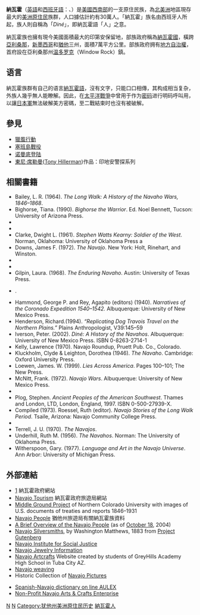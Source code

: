 {{noteTA
|1=zh:納瓦霍; zh-hans:纳瓦霍; zh-tw:納瓦荷;
}}
{{ethnic group|
|group=納瓦霍<br />{{lang|en|Navajo (Diné)}}
|image=[[File:Navajo_medicine_man.jpg|center]]Navajo medicine man
|poptotal=338,443 (2005年調查資料)
|popplace={{flag|United States}}<br/>（{{flagicon|Navajo Nation}} [[納瓦霍族保留地|納瓦霍族保留地]], {{flagicon|Arizona}} [[亞利桑那|亞利桑那]],<br/>{{flagicon|Colorado}} [[科羅拉多州|科羅拉多]], <br/>{{flagicon|New Mexico}} [[新墨西哥|新墨西哥]], {{flagicon|Utah}} [[猶他|猶他]]）
|rels=[[納瓦霍人傳統信仰|納瓦霍人傳統信仰]], [[基督新教|基督新教]], 美國原住民族教會 (NAC), 其他
|langs=[[納瓦霍語|納瓦霍語]], [[英語|英語]], [[西班牙語|西班牙語]]
|related=其他[[阿帕契族|阿帕契]]民族
}}

'''納瓦霍'''（[[英語|英語]]和[[西班牙語|西班牙語]]：'''{{lang|en|Navajo}}'''、'''{{lang|en|Diné}}'''）是[[美國西南部|美國西南部]]的一支原住民族，為[[北美洲|北美洲]]地區現存最大的[[美洲原住民|美洲原住民]]族群，人口據估計約有30萬人。「納瓦霍」族名由西班牙人所起，族人則自稱為「''Diné''」，即納瓦霍語「人」之意。

納瓦霍族也擁有現今美國面積最大的印第安保留地，部族政府稱為[[納瓦霍國|納瓦霍國]]，橫跨[[亞利桑那州|亞利桑那]]，[[新墨西哥州|新墨西哥]]和[[猶他州|猶他]]三州，面積7萬平方公里。部族政府拥有[[地方自治權|地方自治權]]，首府設在亞利桑那州[[温多罗克|温多罗克]]（Window Rock）鎮。

== 语言 ==
納瓦霍族群有自己的语言[[納瓦霍語|納瓦霍語]]，沒有文字，只能口口相傳，其构成相当复杂，外族人幾乎無人能瞭解。因此，在[[太平洋戰爭|太平洋戰爭]]中曾用于作为[[密码|密码]]进行明码呼叫用，以讓[[日本軍人|日本軍]]無法破解美方密碼，至二戰結束时也沒有被破解。

==參見==
*[[獵風行動|獵風行動]]
*[[塞班島戰役|塞班島戰役]]
*[[诺曼底登陆|诺曼底登陆]]
*[[東尼·席勒曼|東尼·席勒曼]]([[Tony_Hillerman|Tony Hillerman]])作品：印地安警探系列

== 相關書籍 ==
{{refbegin|2}}
* Bailey, L. R. (1964). ''The Long Walk: A History of the Navaho Wars, 1846–1868''.
* Bighorse, Tiana. (1990). ''Bighorse the Warrior''. Ed. Noel Bennett, Tucson: University of Arizona Press.
*{{cite book | author=Brown, Dee | title = [[Bury_My_Heart_at_Wounded_Knee|Bury My Heart at Wounded Knee]] | year=1970| id=ISBN 0-330-23219-3}}
*{{cite book |author=Brugge, David M. |authorlink= |coauthors= |title= Navajos in the Catholic Church Records of New Mexico 1694–1875|year=1968 |publisher=Reseach Section, The Navajo Tribe |location= Window Rock, Arizona|id= }}
* Clarke, Dwight L. (1961). ''Stephen Watts Kearny: Soldier of the West''. Norman, Oklahoma: University of Oklahoma Press a
* Downs, James F. (1972). ''The Navajo''. New York: Holt, Rinehart, and Winston.
* {{cite book |author=Dyke, Walter |authorlink= |coauthors= |title= Son of Old Man Hat |year= 1967|origyear=1938|publisher= Bison Books & University of Nebraska Press|location=Lincoln, Nebraska |id=LCCN 44-2654}}
* {{cite book | author=Forbes, Jack D.| title=Apache, Navajo and Spaniard | url=https://archive.org/details/apachenavahospan0000forb| location=Norman, OK| publisher=University of Oklahoma Press | year=1960 | id=LCCN 60-13480}}
* Gilpin, Laura. (1968). ''The Enduring Navaho''. Austin: University of Texas Press.
*{{cite book | author=Gold, Peter | title = Navajo & Tibetan Sacred Wisdom: The Circle of the Spirit | year=1994| id=ISBN 0-89281-411-X |location=Rochester, Vermont|publisher=Inner Traditions International}}.
* Hammond, George P. and Rey, Agapito (editors) (1940). ''Narratives of the Coronado Expedition 1540–1542.'' Albuquerque: University of New Mexico Press.
* Henderson, Richard.(1994). ''“Replicating Dog Travois Travel on the Northern Plains.”'' Plains Anthropologist, V39:145–59
* Iverson, Peter. (2002). ''Diné: A History of the Navahos''. Albuquerque: University of New Mexico Press. ISBN 0-8263-2714-1
* Kelly, Lawrence (1970). Navajo Roundup, Pruett Pub. Co., Colorado.
* Kluckholm, Clyde & Leighton, Dorothea (1946). ''The Navaho''. Cambridge: Oxford University Press.
* Loewen, James. W. (1999). ''Lies Across America''. Pages 100–101; The New Press.
* McNitt, Frank. (1972). ''Navajo Wars''. Albuquerque: University of New Mexico Press.
*{{cite book |author=Newcomb, Franc Johnson |authorlink= |coauthors= |title=Hosteen Klah: Navajo Medicine Man and Sand Painter |url=https://archive.org/details/hosteenklahnavah00newc |year= 1964|publisher=University of Oklahoma Press |location=Norman, Oklahoma |id=LCCCN 64-20759}}
* Plog, Stephen. ''Ancient Peoples of the American Southwest''. Thames and London, LTD, London, England, 1997. ISBN 0-500-27939-X.
* Compiled (1973). Roessel, Ruth (editor). ''Navajo Stories of the Long Walk Period''. Tsaile, Arizona: Navajo Community College Press.
* {{cite book | editor=Roessel, Ruth | author=Compiled |title=Navajo Livestock Reduction: A National Disgrace| location=Tsaile, Arizona | publisher=Navajo Community College Press | year=1974 | id=ISBN 0-912586-18-4}}
* Terrell, J. U. (1970). ''The Navajos''.
* Underhill, Ruth M. (1956). ''The Navahos''. Norman: The University of Oklahoma Press.
* Witherspoon, Gary. (1977). ''Language and Art in the Navajo Universe''. Ann Arbor: University of Michigan Press.
{{refend}}

== 外部連結 ==
*[http://www.navajo.org] 納瓦霍政府網站
*[http://discovernavajo.com Navajo Tourism] 納瓦霍政府旅遊局網站
*[https://web.archive.org/web/20081122153616/http://www.unco.edu/library/gov/middle_ground/navajos.htm Middle Ground Project] of Northern Colorado University with images of U.S. documents of treaties and reports 1846–1931
*[http://www.utah.com/tribes/navajo_people.htm Navajo People] 猶他州旅遊局有關納瓦霍族資料
*[http://www.greatdreams.com/navajo.htm A Brief Overview of the Navajo People] (as of [[October_18|October 18]], 2004)
*[http://www.gutenberg.org/etext/17275 Navajo Silversmiths], by Washington Matthews, 1883 from [[Project_Gutenberg|Project Gutenberg]]
*[http://www.nisj.org Navajo Institute for Social Justice]
*[http://www.blueskyturquoise.com/navajo-jewelry.html Navajo Jewelry Information]
*[http://navajoartcrafts.free.fr Navajo Artcrafts] Website created by students of GreyHills Academy High School in Tuba City AZ.
*[https://web.archive.org/web/20130619215341/http://www.camerontradingpost.com/navajoweavinghx.html Navajo weaving]
* Historic Collection of [https://web.archive.org/web/20061107081757/http://www.picture-history.com/navajo-index-001.htm Navajo Pictures]
<!--I verified those as the latest dates so far as to which the links where valid at Wayback, but they are not dead links. Just in case.-->
*[https://web.archive.org/web/20080328192112/http://aulex.ohui.net/es-nav/?idioma=en Spanish-Navajo dictionary on line AULEX]
*[https://web.archive.org/web/20070929034846/http://www.gonavajo.com/navajoart/about.asp?s_id=0&undefined Non-Profit Navajo Arts & Crafts Enterprise]

{{Authority control}}
[[Category:犹他州美洲原住民部落|N]]
[[Category:美國原住民部落|N]]
[[Category:犹他州美洲原住民历史|Category:犹他州美洲原住民历史]]
[[Category:納瓦霍人|]]